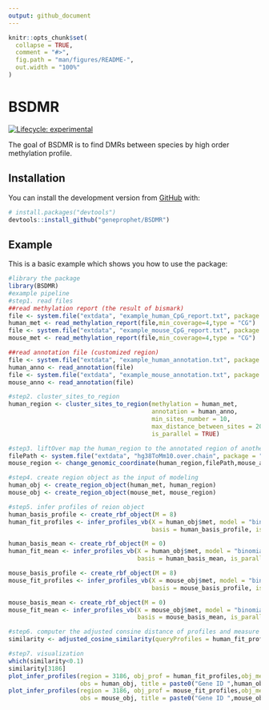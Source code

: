 ```yaml
---
output: github_document
---
```


<!-- README.md is generated from README.Rmd. Please edit that file -->

```r
knitr::opts_chunk$set(
  collapse = TRUE,
  comment = "#>",
  fig.path = "man/figures/README-",
  out.width = "100%"
)
```

# BSDMR

<!-- badges: start -->

[![Lifecycle: experimental](https://img.shields.io/badge/lifecycle-experimental-orange.svg)](https://www.tidyverse.org/lifecycle/#experimental)
<!-- badges: end -->

The goal of BSDMR is to find DMRs between species by high order methylation profile.

## Installation

You can install the development version from [GitHub](https://github.com/geneprophet/BSDMR) with:

``` r
# install.packages("devtools")
devtools::install_github("geneprophet/BSDMR")
```
## Example

This is a basic example which shows you how to use the package:

```r
#library the package
library(BSDMR)
#example pipeline
#step1. read files
##read methylation report (the result of bismark)
file <- system.file("extdata", "example_human_CpG_report.txt", package = "BSDMR")
human_met <- read_methylation_report(file,min_coverage=4,type = "CG")
file <- system.file("extdata", "example_mouse_CpG_report.txt", package = "BSDMR")
mouse_met <- read_methylation_report(file,min_coverage=4,type = "CG")

##read annotation file (customized region)
file <- system.file("extdata", "example_human_annotation.txt", package = "BSDMR")
human_anno <- read_annotation(file)
file <- system.file("extdata", "example_mouse_annotation.txt", package = "BSDMR")
mouse_anno <- read_annotation(file)

#step2. cluster_sites_to_region
human_region <- cluster_sites_to_region(methylation = human_met,
                                        annotation = human_anno,
                                        min_sites_number = 10,
                                        max_distance_between_sites = 200,
                                        is_parallel = TRUE)

#step3. liftOver map the human_region to the annotated region of another species(mouse)
filePath <- system.file("extdata", "hg38ToMm10.over.chain", package = "BSDMR")
mouse_region <- change_genomic_coordinate(human_region,filePath,mouse_anno)

#step4. create region object as the input of modeling
human_obj <- create_region_object(human_met, human_region)
mouse_obj <- create_region_object(mouse_met, mouse_region)

#step5. infer profiles of reion object
human_basis_profile <- create_rbf_object(M = 8)
human_fit_profiles <- infer_profiles_vb(X = human_obj$met, model = "binomial",
                                        basis = human_basis_profile, is_parallel = TRUE, vb_max_iter = 100)

human_basis_mean <- create_rbf_object(M = 0)
human_fit_mean <- infer_profiles_vb(X = human_obj$met, model = "binomial",
                                    basis = human_basis_mean, is_parallel = TRUE, vb_max_iter = 100)

mouse_basis_profile <- create_rbf_object(M = 8)
mouse_fit_profiles <- infer_profiles_vb(X = mouse_obj$met, model = "binomial",
                                        basis = mouse_basis_profile, is_parallel = TRUE, vb_max_iter = 100)

mouse_basis_mean <- create_rbf_object(M = 0)
mouse_fit_mean <- infer_profiles_vb(X = mouse_obj$met, model = "binomial",
                                    basis = mouse_basis_mean, is_parallel = TRUE, vb_max_iter = 100)

#step6. computer the adjusted consine distance of profiles and measure the similarity
similarity <- adjusted_cosine_similarity(queryProfiles = human_fit_profiles,subjectProfiles = mouse_fit_profiles)

#step7. visualization
which(similarity<0.1)
similarity[3186]
plot_infer_profiles(region = 3186, obj_prof = human_fit_profiles,obj_mean = human_fit_mean,
                    obs = human_obj, title = paste0("Gene ID ",human_obj$anno$id[3186]))
plot_infer_profiles(region = 3186, obj_prof = mouse_fit_profiles,obj_mean = mouse_fit_mean,
                    obs = mouse_obj, title = paste0("Gene ID ",mouse_obj$anno$id[3186]))

```
